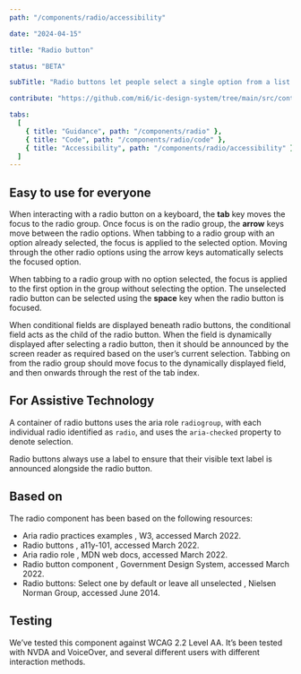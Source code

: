 ```yaml
---
path: "/components/radio/accessibility"

date: "2024-04-15"

title: "Radio button"

status: "BETA"

subTitle: "Radio buttons let people select a single option from a list."

contribute: "https://github.com/mi6/ic-design-system/tree/main/src/content/structured/components/radio"

tabs:
  [
    { title: "Guidance", path: "/components/radio" },
    { title: "Code", path: "/components/radio/code" },
    { title: "Accessibility", path: "/components/radio/accessibility" },
  ]
---
```


## Easy to use for everyone

When interacting with a radio button on a keyboard, the **tab** key moves the focus to the radio group. Once focus is on the radio group, the **arrow** keys move between the radio options. When tabbing to a radio group with an option already selected, the focus is applied to the selected option. Moving through the other radio options using the arrow keys automatically selects the focused option.

When tabbing to a radio group with no option selected, the focus is applied to the first option in the group without selecting the option. The unselected radio button can be selected using the **space** key when the radio button is focused.

When conditional fields are displayed beneath radio buttons, the conditional field acts as the child of the radio button. When the field is dynamically displayed after selecting a radio button, then it should be announced by the screen reader as required based on the user’s current selection. Tabbing on from the radio group should move focus to the dynamically displayed field, and then onwards through the rest of the tab index.

## For Assistive Technology

A container of radio buttons uses the aria role `radiogroup`, with each individual radio identified as `radio`, and uses the `aria-checked` property to denote selection.

Radio buttons always use a label to ensure that their visible text label is announced alongside the radio button.

## Based on

The radio component has been based on the following resources:

<ul>
  <li>
    <ic-link
      target="_blank"
      href="https://www.w3.org/TR/2016/WD-wai-aria-practices-1.1-20160317/examples/radio/radio.html"
      rel="noreferrer noopener nofollow"
    >
      Aria radio practices examples
    </ic-link>
    , W3, accessed March 2022.
  </li>
  <li>
    <ic-link
      target="_blank"
      href="https://www.a11y-101.com/development/radio-buttons"
      rel="noreferrer noopener nofollow"
    >
      Radio buttons
    </ic-link>
    , a11y-101, accessed March 2022.
  </li>
  <li>
    <ic-link
      target="_blank"
      href="https://developer.mozilla.org/en-US/docs/Web/Accessibility/ARIA/Roles/radio_role#keyboard_interactions"
      rel="noreferrer noopener nofollow"
    >
      Aria radio role
    </ic-link>
    , MDN web docs, accessed March 2022.
  </li>
  <li>
    <ic-link
      target="_blank"
      href="https://design-system.service.gov.uk/components/radios/"
      rel="noreferrer noopener nofollow"
    >
      Radio button component
    </ic-link>
    , Government Design System, accessed March 2022.
  </li>
  <li>
    <ic-link
      target="_blank"
      href="https://www.nngroup.com/articles/radio-buttons-default-selection/"
      rel="noreferrer noopener nofollow"
    >
      Radio buttons: Select one by default or leave all unselected
    </ic-link>
    , Nielsen Norman Group, accessed June 2014.
  </li>
</ul>

## Testing

We’ve tested this component against WCAG 2.2 Level AA. It’s been tested with NVDA and VoiceOver, and several different users with different interaction methods.
